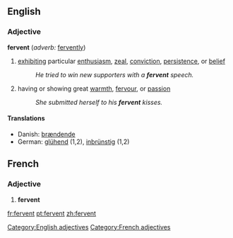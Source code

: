 ==English==
===Adjective===
[[Category:English adjectives]]
'''fervent''' (''adverb:'' [[fervently]])
# [[exhibit]]ing particular [[enthusiasm]], [[zeal]], [[conviction]], [[persistence]], or [[belief]]
#: ''He tried to win new supporters with a '''fervent''' speech.''
# having or showing great [[warmth]], [[fervour]], or [[passion]]
#:''She submitted herself to his '''fervent''' kisses.''

====Translations====
*Danish: [[brændende]]
*German: [[glühend]] (1,2), [[inbrünstig]] (1,2)

==French==
===Adjective===
[[Category:French adjectives]]
# '''fervent'''

[[fr:fervent]]
[[pt:fervent]]
[[zh:fervent]]